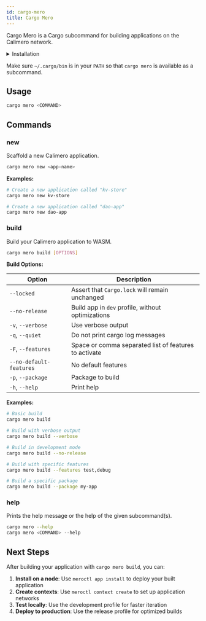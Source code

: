 ```yaml
---
id: cargo-mero
title: Cargo Mero
---
```



Cargo Mero is a Cargo subcommand for building applications on the Calimero
network.

<details>
  <summary>Installation</summary>
  <p>
    <CargoMeroInstallation />
  </p>
</details>

Make sure `~/.cargo/bin` is in your `PATH` so that `cargo mero` is available as
a subcommand.

## Usage

```bash title="Terminal"
cargo mero <COMMAND>
```

## Commands

### new

Scaffold a new Calimero application.

```bash title="Terminal"
cargo mero new <app-name>
```

**Examples:**

```bash
# Create a new application called "kv-store"
cargo mero new kv-store

# Create a new application called "dao-app"
cargo mero new dao-app
```

### build

Build your Calimero application to WASM.

```bash title="Terminal"
cargo mero build [OPTIONS]
```

**Build Options:**

| Option                  | Description                                           |
| ----------------------- | ----------------------------------------------------- |
| `--locked`              | Assert that `Cargo.lock` will remain unchanged        |
| `--no-release`          | Build app in `dev` profile, without optimizations     |
| `-v`, `--verbose`       | Use verbose output                                    |
| `-q`, `--quiet`         | Do not print cargo log messages                       |
| `-F`, `--features`      | Space or comma separated list of features to activate |
| `--no-default-features` | No default features                                   |
| `-p`, `--package`       | Package to build                                      |
| `-h`, `--help`          | Print help                                            |

**Examples:**

```bash
# Basic build
cargo mero build

# Build with verbose output
cargo mero build --verbose

# Build in development mode
cargo mero build --no-release

# Build with specific features
cargo mero build --features test,debug

# Build a specific package
cargo mero build --package my-app
```

### help

Prints the help message or the help of the given subcommand(s).

```bash title="Terminal"
cargo mero --help
cargo mero <COMMAND> --help
```

## Next Steps

After building your application with `cargo mero build`, you can:

1. **Install on a node**: Use `meroctl app install` to deploy your built
   application
2. **Create contexts**: Use `meroctl context create` to set up application
   networks
3. **Test locally**: Use the development profile for faster iteration
4. **Deploy to production**: Use the release profile for optimized builds
